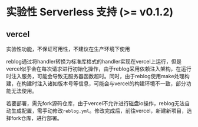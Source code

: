 
# 实验性 Serverless 支持 (>= v0.1.2)

## vercel

<Callout type="warning">
  实验性功能，不保证可用性，不建议在生产环境下使用
</Callout>

reblog通过将handler转换为标准库格式的handler实现在vercel上运行，但是vercel似乎会在每次请求进行初始化操作，由于reblog采用依赖注入架构，在运行时注入服务，可能会导致无服务器函数超时。同时，由于reblog使用make处理构建，在构建时注入诸如版本号等信息，可能会与vercel的构建环境不一致，部分功能无法使用。

若要部署，需先fork源码仓库，由于vercel不允许进行磁盘io操作，reblog无法自动生成配置，需手动修改`reblog.yml`。修改完成后，前往vercel，新建新项目，选择fork仓库，进行部署。
